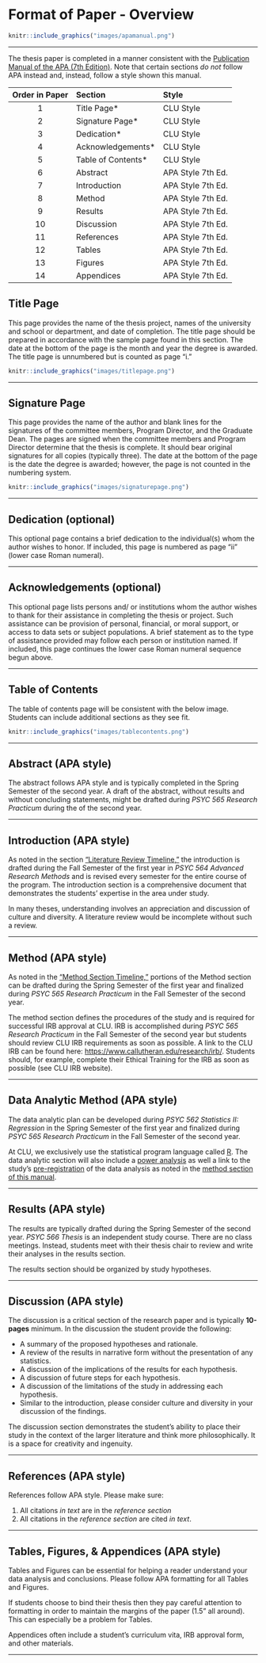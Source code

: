 # Format of Paper - Overview


```r
knitr::include_graphics("images/apamanual.png")
```

___ 

 The thesis paper is completed in a manner consistent with the [Publication Manual of the APA (7th Edition)](https://www.amazon.com/s?k=apa+publication+manual+7th+edition&crid=7T10VJ2PYQZH&sprefix=apa+pu%2Caps%2C261&ref=nb_sb_ss_i_1_6).  Note that certain sections _do not_ follow APA instead and, instead, follow a style shown this manual.

|Order in Paper| Section | Style | 
|:---: | :--- | :--- |
|1| Title Page* | CLU Style |
|2|  Signature Page* | CLU Style |
|3| Dedication* | CLU Style |
|4| Acknowledgements* | CLU Style |
|5| Table of Contents* | CLU Style |
|6| Abstract | APA Style 7th Ed. |
|7| Introduction | APA Style 7th Ed. |
|8| Method | APA Style 7th Ed. |
|9| Results | APA Style 7th Ed. |
|10| Discussion | APA Style 7th Ed. |
|11| References | APA Style 7th Ed. |
|12| Tables | APA Style 7th Ed. |
|13| Figures | APA Style 7th Ed. |
|14| Appendices | APA Style 7th Ed. |



## Title Page

This page provides the name of the thesis project, names of the university and school or department, and date of completion. The title page should be prepared in accordance with the sample page found in this section. The date at the bottom of the page is the month and year the degree is awarded. The title page is unnumbered but is counted as page “i.”

```r
knitr::include_graphics("images/titlepage.png")
```

___

## Signature Page

This page provides the name of the author and blank lines for the signatures of the committee members, Program Director, and the Graduate Dean. The pages are signed when the committee members and Program Director determine that the thesis is complete. It should bear original signatures for all copies (typically three). The date at the bottom of the page is the date the degree is awarded; however, the page is not counted in the numbering system.

```r
knitr::include_graphics("images/signaturepage.png")
```

___

## Dedication (optional)

This optional page contains a brief dedication to the individual(s) whom the author wishes to honor. If included, this page is numbered as page “ii” (lower case Roman numeral).

___


## Acknowledgements (optional)

This optional page lists persons and/ or institutions whom the author wishes to thank for their assistance in completing the thesis or project. Such assistance can be provision of personal, financial, or moral support, or access to data sets or subject populations. A brief statement as to the type of assistance provided may follow each person or institution named. If included, this page continues the lower case Roman numeral sequence begun above.

___


## Table of Contents

The table of contents page will be consistent with the below image.  Students can include additional sections as they see fit. 

```r
knitr::include_graphics("images/tablecontents.png")
```


___

## Abstract (APA style)

The abstract follows APA style and is typically completed in the Spring Semester of the second year.  A draft of the abstract, without results and without concluding statements, might be drafted during *PSYC 565 Research Practicum* during the of the second year. 

___


## Introduction (APA style)

As noted in the section ["Literature Review Timeline,"](#litreview) the introduction is drafted during the Fall Semester of the first year in *PSYC 564 Advanced Research Methods* and is revised every semester for the entire course of the program.  The introduction section is a comprehensive document that demonstrates the students' expertise in the area under study. 

In many theses, understanding involves an appreciation and discussion of culture and diversity. A literature review would be incomplete without such a review. 

___


## Method (APA style)

As noted in the ["Method Section Timeline,"](#method) portions of the Method section can be drafted during the Spring Semester of the first year and finalized during _PSYC 565 Research Practicum_ in the Fall Semester of the second year.  

The method section defines the procedures of the study and is required for successful IRB approval at CLU.  IRB is accomplished during _PSYC 565 Research Practicum_ in the Fall Semester of the second year but students should review CLU IRB requirements as soon as possible.  A link to the CLU IRB can be found here: [https://www.callutheran.edu/research/irb/](https://www.callutheran.edu/research/irb/). Students should, for example, complete their Ethical Training for the IRB as soon as possible (see CLU IRB website).


___


## Data Analytic Method (APA style)

The data analytic plan can be developed during _PSYC 562 Statistics II: Regression_ in the Spring Semester of the first year and finalized during _PSYC 565 Research Practicum_ in the Fall Semester of the second year.  

At CLU, we exclusively use the statistical program language called [R](https://www.r-project.org/). The data analytic section will also include a [power analysis](#method) as well a link to the study's [pre-registration](https://aspredicted.org/) of the data analysis as noted in the [method section of this manual](#method). 

___

## Results (APA style)

The results are typically drafted during the Spring Semester of the second year.  *PSYC 566 Thesis* is an independent study course.  There are no class meetings.  Instead, students meet with their thesis chair to review and write their analyses in the results section. 

The results section should be organized by study hypotheses.

___


## Discussion (APA style)

The discussion is a critical section of the research paper and is typically **10-pages** minimum.  In the discussion the student provide the following:

  * A summary of the proposed hypotheses and rationale.
  * A review of the results in narrative form without the presentation of any statistics.
  * A discussion of the implications of the results for each hypothesis. 
  * A discussion of future steps for each hypothesis.
  * A discussion of the limitations of the study in addressing each hypothesis.
  * Similar to the introduction, please consider culture and diversity in your discussion of the findings. 

The discussion section demonstrates the student's ability to place their study in the context of the larger literature and think more philosophically.  It is a space for creativity and ingenuity.  
  
___


## References (APA style)

References follow APA style.  Please make sure:

1. All citations _in text_ are in the _reference section_
2. All citations in the _reference section_ are cited _in text_.

___


## Tables, Figures, & Appendices (APA style)

Tables and Figures can be essential for helping a reader understand your data analysis and conclusions. Please follow APA formatting for all Tables and Figures.

If students choose to bind their thesis then they pay careful attention to formatting in order to maintain the margins of the paper (1.5" all around).  This can especially be a problem for Tables.

Appendices often include a student's curriculum vita, IRB approval form, and other materials.  

___



